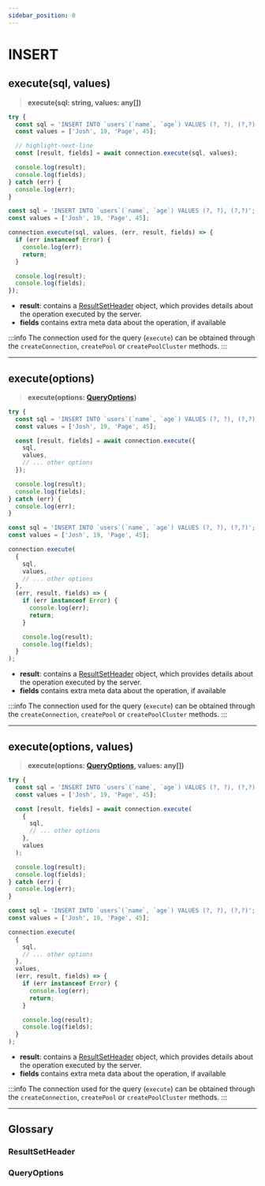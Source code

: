 ```yaml
---
sidebar_position: 0
---
```



# INSERT

## execute(sql, values)

> **execute(sql: string, values: any[])**

<Tabs>
  <TabItem value='promise.js' default>

```js
try {
  const sql = 'INSERT INTO `users`(`name`, `age`) VALUES (?, ?), (?,?)';
  const values = ['Josh', 19, 'Page', 45];

  // highlight-next-line
  const [result, fields] = await connection.execute(sql, values);

  console.log(result);
  console.log(fields);
} catch (err) {
  console.log(err);
}
```

  </TabItem>
  <TabItem value='callback.js'>

```js
const sql = 'INSERT INTO `users`(`name`, `age`) VALUES (?, ?), (?,?)';
const values = ['Josh', 19, 'Page', 45];

connection.execute(sql, values, (err, result, fields) => {
  if (err instanceof Error) {
    console.log(err);
    return;
  }

  console.log(result);
  console.log(fields);
});
```

  </TabItem>
</Tabs>

- **result**: contains a [ResultSetHeader](#resultsetheader) object, which provides details about the operation executed by the server.
- **fields** contains extra meta data about the operation, if available

:::info
The connection used for the query (`execute`) can be obtained through the `createConnection`, `createPool` or `createPoolCluster` methods.
:::

---

## execute(options)

> **execute(options: [QueryOptions](#queryoptions))**

<Tabs>
  <TabItem value='promise.js' default>

```js
try {
  const sql = 'INSERT INTO `users`(`name`, `age`) VALUES (?, ?), (?,?)';
  const values = ['Josh', 19, 'Page', 45];

  const [result, fields] = await connection.execute({
    sql,
    values,
    // ... other options
  });

  console.log(result);
  console.log(fields);
} catch (err) {
  console.log(err);
}
```

  </TabItem>
  <TabItem value='callback.js'>

```js
const sql = 'INSERT INTO `users`(`name`, `age`) VALUES (?, ?), (?,?)';
const values = ['Josh', 19, 'Page', 45];

connection.execute(
  {
    sql,
    values,
    // ... other options
  },
  (err, result, fields) => {
    if (err instanceof Error) {
      console.log(err);
      return;
    }

    console.log(result);
    console.log(fields);
  }
);
```

  </TabItem>
</Tabs>

- **result**: contains a [ResultSetHeader](#resultsetheader) object, which provides details about the operation executed by the server.
- **fields** contains extra meta data about the operation, if available

:::info
The connection used for the query (`execute`) can be obtained through the `createConnection`, `createPool` or `createPoolCluster` methods.
:::

---

## execute(options, values)

> **execute(options: [QueryOptions](#queryoptions), values: any[])**

<Tabs>
  <TabItem value='promise.js' default>

```js
try {
  const sql = 'INSERT INTO `users`(`name`, `age`) VALUES (?, ?), (?,?)';
  const values = ['Josh', 19, 'Page', 45];

  const [result, fields] = await connection.execute(
    {
      sql,
      // ... other options
    },
    values
  );

  console.log(result);
  console.log(fields);
} catch (err) {
  console.log(err);
}
```

  </TabItem>
  <TabItem value='callback.js'>

```js
const sql = 'INSERT INTO `users`(`name`, `age`) VALUES (?, ?), (?,?)';
const values = ['Josh', 19, 'Page', 45];

connection.execute(
  {
    sql,
    // ... other options
  },
  values,
  (err, result, fields) => {
    if (err instanceof Error) {
      console.log(err);
      return;
    }

    console.log(result);
    console.log(fields);
  }
);
```

  </TabItem>
</Tabs>

- **result**: contains a [ResultSetHeader](#resultsetheader) object, which provides details about the operation executed by the server.
- **fields** contains extra meta data about the operation, if available

:::info
The connection used for the query (`execute`) can be obtained through the `createConnection`, `createPool` or `createPoolCluster` methods.
:::

---

## Glossary

### ResultSetHeader

<FAQ title='ResultSetHeader Specification'>
  <ExternalCodeEmbed
    language='ts'
    url='https://raw.githubusercontent.com/sidorares/node-mysql2/master/typings/mysql/lib/protocol/packets/ResultSetHeader.d.ts'
    extractMethod='ResultSetHeader'
    methodType='interface'
  />
</FAQ>

### QueryOptions

<FAQ title='QueryOptions Specification'>
  <ExternalCodeEmbed
    language='ts'
    url='https://raw.githubusercontent.com/sidorares/node-mysql2/master/typings/mysql/lib/protocol/sequences/Query.d.ts'
    extractMethod='QueryOptions'
    methodType='interface'
  />
</FAQ>
